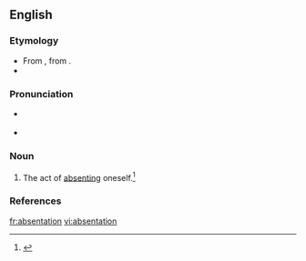 ==English==

===Etymology===
* From {{etyl|ML.}} {{term|absentatio||lang=la}}, from {{term|absento||to be absent|lang=la}}.
* {{suffix|absent|ation}}

===Pronunciation===
* {{a|US}} {{IPA|/ˌæb.sənˈteɪ.ʃn̩/|/ˌæb.sɛnˈteɪ.ʃn̩/}}
* {{rhymes|eɪʃən}}

===Noun===
{{en-noun}}

# The act of [[absenting]] oneself.{{defdate|First attested in the early 19<sup>th</sup> century.}}<ref name=SOED>{{reference-book | last =| first = | authorlink =  | coauthors =  | editor =Brown, Lesley  | others =  | title = The Shorter Oxford English Dictionary | origdate =  | origyear = 1933| origmonth =  | url =  | format =  | accessdate =  | accessyear =  | accessmonth =  | edition = 5th | date =  | year =2003| month =  | publisher =Oxford University Press  | location =Oxford, UK | language =  | id =  | doi = | isbn =978-0-19-860575-7 | lccn = | ol = | pages =8| chapter =  | chapterurl =  | quote =}}</ref>

===References===
<references/>

[[fr:absentation]]
[[vi:absentation]]